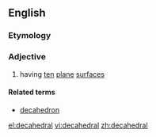 ==English==

===Etymology===
{{confix|deca|hedral}}

===Adjective===
{{en-adj|-}}

# having [[ten]] [[plane]] [[surface]]s

====Related terms====
* [[decahedron]]

[[el:decahedral]]
[[vi:decahedral]]
[[zh:decahedral]]
